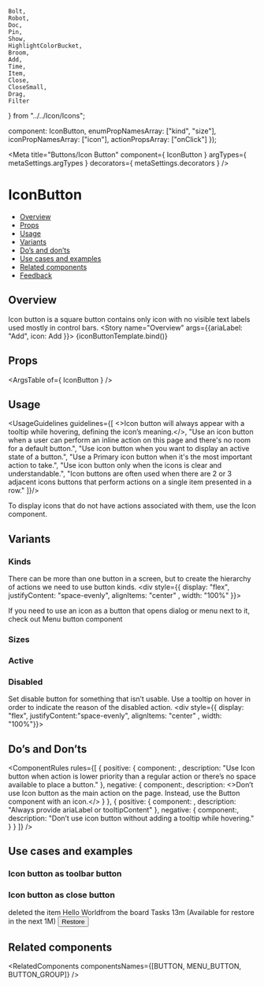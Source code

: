     Bolt,
    Robot,
    Doc,
    Pin,
    Show,
    HighlightColorBucket,
    Broom,
    Add,
    Time,
    Item,
    Close,
    CloseSmall,
    Drag,
    Filter
} from "../../Icon/Icons";

  component: IconButton,
  enumPropNamesArray: ["kind", "size"],
  iconPropNamesArray: ["icon"],
  actionPropsArray: ["onClick"]
});

<Meta
  title="Buttons/Icon Button"
  component={ IconButton }
  argTypes={ metaSettings.argTypes }
  decorators={ metaSettings.decorators }
/>

<!--- Component template -->


<!--- Component documentation -->

# IconButton
- [Overview](#overview)
- [Props](#props)
- [Usage](#usage)
- [Variants](#variants)
- [Do’s and don’ts](#dos-and-donts)
- [Use cases and examples](#use-cases-and-examples)
- [Related components](#related-components)
- [Feedback](#feedback)

## Overview
Icon button is a square button contains only icon with no visible text labels used mostly in control bars.
<Canvas>
  <Story name="Overview" args={{ariaLabel: "Add", icon: Add }}>
    {iconButtonTemplate.bind()}
  </Story>
</Canvas>

## Props
<ArgsTable of={ IconButton } />

## Usage
<UsageGuidelines guidelines={[
  <>Icon button will always appear with a <Link href="/?path=/docs/popover-tooltip--overview">tooltip</Link> while hovering, defining the icon’s meaning.</>,
  "Use an icon button when a user can perform an inline action on this page and there's no room for a default button.",
  "Use icon button when you want to display an active state of a button.",
  "Use a Primary icon button when it's the most important action to take.",
  "Use icon button only when the icons is clear and understandable.",
  "Icon buttons are often used when there are 2 or 3 adjacent icons buttons that perform actions on a single item presented in a row."
]}/>

<Tip title="Check yourself">To display icons that do not have actions associated with them, use the <Link href="/?path=/docs/components-icon--overview" size={Link.sizes.SMALL} withoutSpacing>Icon component</Link>.</Tip>

## Variants
### Kinds
There can be more than one button in a screen, but to create the hierarchy of actions we need to use button kinds.
<Canvas>
  <Story name="Kinds">
      <div style={{ display: "flex", justifyContent: "space-evenly", alignItems: "center" , width: "100%" }}>
        <IconButton icon={Bolt} kind={IconButton.kinds.PRIMARY} ariaLabel="My primary IconButton"/>
        <IconButton icon={Bolt} kind={IconButton.kinds.SECONDARY} ariaLabel="My secondary IconButton"/>
        <IconButton icon={Bolt} kind={IconButton.kinds.TERTIARY} ariaLabel="My tertiary IconButton"/>
      </div>
  </Story>
</Canvas>

<Tip>If you need to use an icon as a button that opens dialog or menu next to it, check out  <Link href="/?path=/docs/buttons-menubutton--overview" size={Link.sizes.SMALL} withoutSpacing>Menu button</Link> component</Tip>

### Sizes

<Canvas>
  <Story name="Sizes">
      <div style={{ display: "flex", justifyContent:"space-evenly", alignItems: "center" , width: "100%"}}>
        <IconButton key="xxs" icon={Robot} kind={IconButton.kinds.SECONDARY} size={IconButton.sizes.XXS} ariaLabel="My xxs IconButton"/>
        <IconButton key="xs" icon={Robot} kind={IconButton.kinds.SECONDARY} size={IconButton.sizes.XS} ariaLabel="My xs IconButton"/>
        <IconButton key="small" icon={Robot} kind={IconButton.kinds.SECONDARY} size={IconButton.sizes.SMALL} ariaLabel="My small IconButton"/>
        <IconButton key="medium" icon={Robot} kind={IconButton.kinds.SECONDARY} size={IconButton.sizes.MEDIUM} ariaLabel="My medium IconButton"/>
        <IconButton key="large" icon={Robot} kind={IconButton.kinds.SECONDARY} size={IconButton.sizes.LARGE} ariaLabel="My large IconButton"/>
      </div>
  </Story>
</Canvas>

### Active
<Canvas>
  <Story name="Active">
      <div style={{ display: "flex", justifyContent:"space-evenly", alignItems: "center" , width: "100%"}}>
        <IconButton icon={Doc} kind={IconButton.kinds.PRIMARY} ariaLabel="My small active IconButton" active/>
        <IconButton icon={Doc} kind={IconButton.kinds.SECONDARY} ariaLabel="My active medium IconButton" active/>
        <IconButton icon={Doc} kind={IconButton.kinds.TERTIARY} ariaLabel="My active large IconButton" active/>
      </div>
  </Story>
</Canvas>

### Disabled
Set disable button for something that isn’t usable. Use a tooltip on hover in order to indicate the reason of the disabled action.
<Canvas>
  <Story name="Disabled">
      <div style={{ display: "flex", justifyContent:"space-evenly", alignItems: "center" , width: "100%"}}>
        <IconButton icon={Doc} kind={IconButton.kinds.PRIMARY} ariaLabel="My small disabled IconButton" disabled disabledReason="This function is not available"/>
        <IconButton icon={Doc} kind={IconButton.kinds.SECONDARY} ariaLabel="My disabled medium IconButton" disabled disabledReason="This function is not available" />
        <IconButton icon={Doc} kind={IconButton.kinds.TERTIARY} ariaLabel="My disabled large IconButton" disabled disabledReason="This function is not available" />
      </div>
  </Story>
</Canvas>

## Do’s and Don’ts
<ComponentRules
  rules={[
    {
      positive: {
        component: <DialogContentContainer>
            <IconButton icon={Pin} ariaLabel="Pin to top" />
            <IconButton icon={Show} ariaLabel="Show all"/>
            <IconButton icon={HighlightColorBucket} ariaLabel="Show color"/>
            <IconButton icon={Broom} ariaLabel="Clear style"/>
        </DialogContentContainer>,
        description: "Use Icon button when action is lower priority than a regular action or there’s no space available to place a button."
      },
      negative: {
        component:<IconButton icon={Add} kind={IconButton.kinds.PRIMARY} ariaLabel="Add item" />,
        description: <>Don’t use Icon button as the main action on the page. Instead, use the <Link href="/?path=/docs/buttons-button--overview" withoutSpacing>Button component</Link> with an icon.</>
      }
    },
    {
      positive: {
        component: <IconButton icon={Bolt}  ariaLabel="Quick Search" />,
        description: "Always provide ariaLabel or tooltipContent"
      },
      negative: {
        component:<IconButton icon={Bolt} />,
        description: "Don’t use icon button without adding a tooltip while hovering."
      }
    }
  ]}
/>

## Use cases and examples
### Icon button as toolbar button
<Canvas>
    <Story name="Icon button as toolbar button">
        <Flex className={classes.dashboard} direction={Flex.directions.COLUMN} align={Flex.align.START} style={{width: "50%"}}>
            <Flex className={classes.dashboardHeader} gap={Flex.gaps.SMALL}>
                <Icon icon={Drag} />
                <Heading type={Heading.types.h5} value="Widget name" />
                <IconButton icon={Filter} ariaLabel="Filter the widget by everything" size={IconButton.sizes.SMALL}/>
            </Flex>
            <div className={classes.dashboardContent} />
        </Flex>
    </Story>
</Canvas>

### Icon button as close button
<Canvas>
    <Story name="Icon button as close button">
        <Flex style={{width: "100%"}}>
            <Flex  className={classes.recycleBin} style={{width: "100%"}} justify={Flex.justify.START} gap={Flex.gaps.LARGE}>
                <Flex direction={Flex.directions.COLUMN} className={classes.recycleBinTitleContainer} justify={Flex.justify.CENTER}>
                    <Icon icon={Item} iconSize={40}/>
                    <Heading className={classes.recycleBinTitle} type={Heading.types.h5} value="Item" id="monday-recycle-bin-title"/>
                </Flex>
                <Avatar size={Avatar.sizes.LARGE} src={person1} type={Avatar.types.IMG} />
                <Flex direction={Flex.directions.COLUMN} className={classes.recycleBinContent} align={Flex.justify.START} ariaLabelledby="monday-recycle-bin-title">
                    <Flex gap={Flex.gaps.XS}>
                        <LinkComponent text="Hadas Farhi"/><span>deleted the item </span><span className={classes.recycleBinItemName}>Hello World</span><span>from the board</span>
                    </Flex>
                    <span className={classes.recycleBinBoardName}>Tasks</span>
                    <Flex gap={Flex.gaps.XS} className={classes.recycleBinSubNote}>
                        <Icon icon={Time}/>
                        <span className={classes.recycleBinTimeStamp}>13m</span>
                        <span>(Available for restore in the next 1M)</span>
                    </Flex>
                </Flex>
                <Button className={classes.recycleBinRestoreButton}>Restore</Button>
            </Flex>
        </Flex>
        <IconButton icon={CloseSmall} ariaLabel="Remove from Recycle bin"/>
    </Story>
</Canvas>

## Related components
<RelatedComponents componentsNames={[BUTTON, MENU_BUTTON, BUTTON_GROUP]} />

